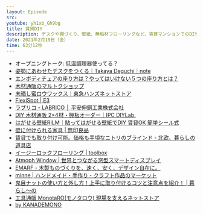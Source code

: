 ```yaml
---
layout: Episode
src: 
youtube: yh1xb_Gh9bg
title: 賃貸DIY
description: デスクや棚づくり、壁紙、無垢材フローリングなど、賃貸マンションでのDIYについて話しました。
date: 2021年2月19日（金）
time: 63分12秒
---
```


- オープニングトーク: 低温調理器使ってる？
- [姿勢にあわせたデスクをつくる｜Takaya Deguchi｜note](https://note.com/dex1t/n/nc6ad77c7a647)
- [エンボディチェアの座り方は？やってはいけない５つの座り方とは？](https://isubu.net/embody-chair-suwarikata.html)
- [木材通販のマルトクショップ](https://shop.woodworks-marutoku.com/)
- [未晒し蜜ロウワックス｜東急ハンズネットストア](https://hands.net/goods/4560293010248/)
- [FlexiSpot | E3](https://flexispot.jp/desk/height-adjustable-desks/e3.html)
- [ラブリコ - LABRICO │ 平安伸銅工業株式会社](https://www.heianshindo.co.jp/labrico/)
- [DIY 木材通販 2×4材・棚板オーダー｜IPC DIYLab.](https://diy-lab.jp/)
- [はがせる壁紙RILM｜貼ってはがせる壁紙でDIY 賃貸OK 簡単シール式](https://rilm-wall.com/)
- [壁に付けられる家具 | 無印良品](https://www.muji.com/jp/ja/store/cmdty/section/S02710)
- [賃貸でも取り付け可能。価格も手頃なニトリのブラインド - 北欧、暮らしの道具店](https://hokuohkurashi.com/note/166254)
- [イージーロックフローリング | toolbox](https://www.r-toolbox.jp/service/%e3%82%a4%e3%83%bc%e3%82%b8%e3%83%bc%e3%83%ad%e3%83%83%e3%82%af%e3%83%95%e3%83%ad%e3%83%bc%e3%83%aa%e3%83%b3%e3%82%b0/)
- [Atmoph Window | 世界とつながる窓型スマートディスプレイ](https://atmoph.com/ja/)
- [EMARF - 木製ものづくりを、速く、安く、デザイン自在に。](https://emarf.co/)
- [minne | ハンドメイド・手作り・クラフト作品のマーケット](https://minne.com/)
- [鬼目ナットの使い方と外し方！上手に取り付けるコツと注意点を紹介！ | 暮らし〜の](https://kurashi-no.jp/I0013816)
- [工具通販 MonotaRO(モノタロウ) 現場を支えるネットストア](https://www.monotaro.com/)
- [by KANADEMONO](https://kanademono.design/)

